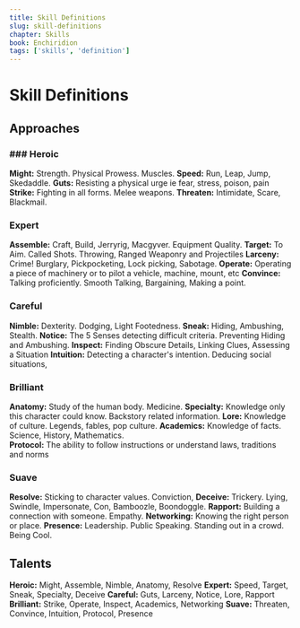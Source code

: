 ```yaml
---
title: Skill Definitions
slug: skill-definitions
chapter: Skills
book: Enchiridion
tags: ['skills', 'definition']
---
```


# Skill Definitions

## Approaches

### ### Heroic

**Might:** Strength. Physical Prowess. Muscles.
**Speed:** Run, Leap, Jump, Skedaddle.
**Guts:** Resisting a physical urge ie fear, stress, poison, pain
**Strike:** Fighting in all forms. Melee weapons.
**Threaten:** Intimidate, Scare, Blackmail.

### Expert

**Assemble:** Craft, Build, Jerryrig, Macgyver. Equipment Quality.
**Target:** To Aim. Called Shots. Throwing, Ranged Weaponry and Projectiles
**Larceny:** Crime! Burglary, Pickpocketing, Lock picking, Sabotage.
**Operate:** Operating a piece of machinery or to pilot a vehicle, machine, mount, etc
**Convince:** Talking proficiently. Smooth Talking, Bargaining, Making a point.

### Careful

**Nimble:** Dexterity. Dodging, Light Footedness.
**Sneak:** Hiding, Ambushing, Stealth.
**Notice:** The 5 Senses detecting difficult criteria. Preventing Hiding and Ambushing.
**Inspect:** Finding Obscure Details, Linking Clues, Assessing a Situation
**Intuition:** Detecting a character's intention. Deducing social situations,

### Brilliant

**Anatomy:** Study of the human body. Medicine.
**Specialty:** Knowledge only this character could know. Backstory related information.
**Lore:** Knowledge of culture. Legends, fables, pop culture.
**Academics:** Knowledge of facts. Science, History, Mathematics.  
**Protocol:** The ability to follow instructions or understand laws, traditions and norms

### Suave

**Resolve:** Sticking to character values. Conviction,
**Deceive:** Trickery. Lying, Swindle, Impersonate, Con, Bamboozle, Boondoggle.
**Rapport:** Building a connection with someone. Empathy.
**Networking:** Knowing the right person or place.
**Presence:** Leadership. Public Speaking. Standing out in a crowd. Being Cool.

## Talents

**Heroic:** Might, Assemble, Nimble, Anatomy, Resolve
**Expert:** Speed, Target, Sneak, Specialty, Deceive
**Careful:** Guts, Larceny, Notice, Lore, Rapport
**Brilliant:** Strike, Operate, Inspect, Academics, Networking
**Suave:** Threaten, Convince, Intuition, Protocol, Presence
